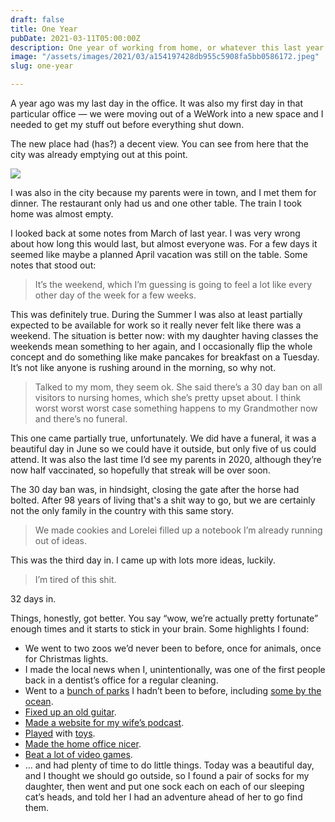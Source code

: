 ```yaml
---
draft: false
title: One Year
pubDate: 2021-03-11T05:00:00Z
description: One year of working from home, or whatever this last year was.
image: "/assets/images/2021/03/a154197428db955c5908fa5bb0586172.jpeg"
slug: one-year

---
```

A year ago was my last day in the office. It was also my first day in that particular office — we were moving out of a WeWork into a new space and I needed to get my stuff out before everything shut down.

The new place had (has?) a decent view. You can see from here that the city was already emptying out at this point.

![](/assets/images/2021/03/a154197428db955c5908fa5bb0586172.jpeg)

I was also in the city because my parents were in town, and I met them for dinner. The restaurant only had us and one other table. The train I took home was almost empty.

I looked back at some notes from March of last year. I was very wrong about how long this would last, but almost everyone was. For a few days it seemed like maybe a planned April vacation was still on the table. Some notes that stood out:

> It’s the weekend, which I’m guessing is going to feel a lot like every other day of the week for a few weeks.

This was definitely true. During the Summer I was also at least partially expected to be available for work so it really never felt like there was a weekend. The situation is better now: with my daughter having classes the weekends mean something to her again, and I occasionally flip the whole concept and do something like make pancakes for breakfast on a Tuesday. It’s not like anyone is rushing around in the morning, so why not.

> Talked to my mom, they seem ok. She said there’s a 30 day ban on all visitors to nursing homes, which she’s pretty upset about. I think worst worst worst case something happens to my Grandmother now and there’s no funeral.

This one came partially true, unfortunately. We did have a funeral, it was a beautiful day in June so we could have it outside, but only five of us could attend. It was also the last time I’d see my parents in 2020, although they’re now half vaccinated, so hopefully that streak will be over soon.

The 30 day ban was, in hindsight, closing the gate after the horse had bolted. After 98 years of living that's a shit way to go, but we are certainly not the only family in the country with this same story.

> We made cookies and Lorelei filled up a notebook I’m already running out of ideas.

This was the third day in. I came up with lots more ideas, luckily.

> I’m tired of this shit.

32 days in.

Things, honestly, got better. You say “wow, we’re actually pretty fortunate” enough times and it starts to stick in your brain. Some highlights I found:

* We went to two zoos we’d never been to before, once for animals, once for Christmas lights.
* I made the local news when I, unintentionally, was one of the first people back in a dentist’s office for a regular cleaning.
* Went to a [bunch of parks](https://www.builtwith.coffee/blog-posts/2020/10/coolidge-reservation) I hadn’t been to before, including [some by the ocean](https://www.builtwith.coffee/blog-posts/2020/12/waikiki).
* [Fixed up an old guitar](https://www.builtwith.coffee/blog-posts/2020/08/the-20-year-history-of-a-partscaster).
* [Made a website for my wife’s podcast](https://www.builtwith.coffee/blog-posts/2020/05/shelf-love-podcast).
* [Played](https://www.builtwith.coffee/blog-posts/2020/11/testing-some-things-might-delete-later) with [toys](https://www.builtwith.coffee/blog-posts/2020/12/instax).
* [Made the home office nicer](https://www.builtwith.coffee/blog-posts/2020/12/monoprice-35-ultrawide).
* [Beat a lot of video games](https://www.builtwith.coffee/blog-posts/2020/11/game-of-the-year).
* … and had plenty of time to do little things. Today was a beautiful day, and I thought we should go outside, so I found a pair of socks for my daughter, then went and put one sock each on each of our sleeping cat’s heads, and told her I had an adventure ahead of her to go find them.